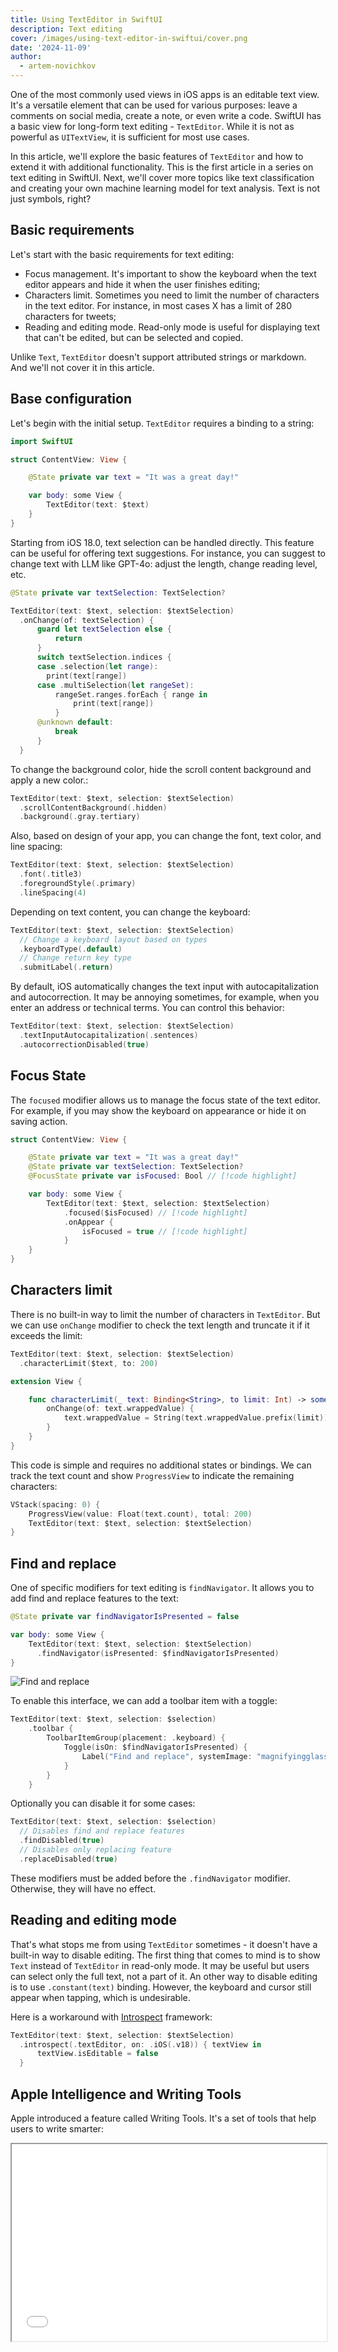 ```yaml
---
title: Using TextEditor in SwiftUI
description: Text editing
cover: /images/using-text-editor-in-swiftui/cover.png
date: '2024-11-09'
author:
  - artem-novichkov
---
```


One of the most commonly used views in iOS apps is an editable text view. It's a versatile element that can be used for various purposes: leave a comments on social media, create a note, or even write a code. SwiftUI has a basic view for long-form text editing - `TextEditor`. While it is not as powerful as `UITextView`, it is sufficient for most use cases.

<Tweet id="1275806023236882432" />

In this article, we'll explore the basic features of `TextEditor` and how to extend it with additional functionality. This is the first article in a series on text editing in SwiftUI. Next, we'll cover more topics like text classification and creating your own machine learning model for text analysis. Text is not just symbols, right?

## Basic requirements

Let's start with the basic requirements for text editing:

- Focus management. It's important to show the keyboard when the text editor appears and hide it when the user finishes editing;
- Characters limit. Sometimes you need to limit the number of characters in the text editor. For instance, in most cases X has a limit of 280 characters for tweets;
- Reading and editing mode. Read-only mode is useful for displaying text that can't be edited, but can be selected and copied.

Unlike `Text`, `TextEditor` doesn't support attributed strings or markdown. And we'll not cover it in this article.

## Base configuration

Let's begin with the initial setup. `TextEditor` requires a binding to a string:

```swift
import SwiftUI

struct ContentView: View {

    @State private var text = "It was a great day!"

    var body: some View {
        TextEditor(text: $text)
    }
}
```
Starting from iOS 18.0, text selection can be handled directly. This feature can be useful for offering text suggestions. For instance, you can suggest to change text with LLM like GPT-4o: adjust the length, change reading level, etc.

```swift
@State private var textSelection: TextSelection?

TextEditor(text: $text, selection: $textSelection)
  .onChange(of: textSelection) {
      guard let textSelection else {
          return
      }
      switch textSelection.indices {
      case .selection(let range):
        print(text[range])
      case .multiSelection(let rangeSet):
          rangeSet.ranges.forEach { range in
              print(text[range])
          }
      @unknown default:
          break
      }
  }
```

To change the background color, hide the scroll content background and apply a new color.:

```swift
TextEditor(text: $text, selection: $textSelection)
  .scrollContentBackground(.hidden)
  .background(.gray.tertiary)
```

Also, based on design of your app, you can change the font, text color, and line spacing:

```swift
TextEditor(text: $text, selection: $textSelection)
  .font(.title3)
  .foregroundStyle(.primary)
  .lineSpacing(4)
```

Depending on text content, you can change the keyboard:

```swift
TextEditor(text: $text, selection: $textSelection)
  // Change a keyboard layout based on types
  .keyboardType(.default)
  // Change return key type
  .submitLabel(.return)
```

By default, iOS automatically changes the text input with autocapitalization and autocorrection. It may be annoying sometimes, for example, when you enter an address or technical terms. You can control this behavior:

```swift
TextEditor(text: $text, selection: $textSelection)
  .textInputAutocapitalization(.sentences)
  .autocorrectionDisabled(true)
```

## Focus State

The `focused` modifier allows us to manage the focus state of the text editor. For example, if you may show the keyboard on appearance or hide it on saving action.

```swift
struct ContentView: View {

    @State private var text = "It was a great day!"
    @State private var textSelection: TextSelection?
    @FocusState private var isFocused: Bool // [!code highlight]

    var body: some View {
        TextEditor(text: $text, selection: $textSelection)
            .focused($isFocused) // [!code highlight]
            .onAppear {
                isFocused = true // [!code highlight]
            }
    }
}
```

## Characters limit

There is no built-in way to limit the number of characters in `TextEditor`. But we can use `onChange` modifier to check the text length and truncate it if it exceeds the limit:

```swift
TextEditor(text: $text, selection: $textSelection)
  .characterLimit($text, to: 200)

extension View {

    func characterLimit(_ text: Binding<String>, to limit: Int) -> some View {
        onChange(of: text.wrappedValue) {
            text.wrappedValue = String(text.wrappedValue.prefix(limit))
        }
    }
}
```

This code is simple and requires no additional states or bindings. We can track the text count and show `ProgressView` to indicate the remaining characters:

```swift
VStack(spacing: 0) {
    ProgressView(value: Float(text.count), total: 200)
    TextEditor(text: $text, selection: $textSelection)
}
```

## Find and replace

One of specific modifiers for text editing is `findNavigator`. It allows you to add find and replace features to the text:

```swift
@State private var findNavigatorIsPresented = false

var body: some View {
    TextEditor(text: $text, selection: $textSelection)
      .findNavigator(isPresented: $findNavigatorIsPresented)
}
```

![Find and replace](/images/using-text-editor-in-swiftui/find-and-replace.png)

To enable this interface, we can add a toolbar item with a toggle:

```swift
TextEditor(text: $text, selection: $selection)
    .toolbar {
        ToolbarItemGroup(placement: .keyboard) {
            Toggle(isOn: $findNavigatorIsPresented) {
                Label("Find and replace", systemImage: "magnifyingglass")
            }
        }
    }
```

Optionally you can disable it for some cases:
    
```swift
TextEditor(text: $text, selection: $selection)
  // Disables find and replace features
  .findDisabled(true)
  // Disables only replacing feature
  .replaceDisabled(true)
```

These modifiers must be added before the `.findNavigator` modifier. Otherwise, they will have no effect.

## Reading and editing mode

That's what stops me from using `TextEditor` sometimes - it doesn't have a built-in way to disable editing. The first thing that comes to mind is to show `Text` instead of `TextEditor` in read-only mode. It may be useful but users can select only the full text, not a part of it. An other way to disable editing is to use `.constant(text)` binding. However, the keyboard and cursor still appear when tapping, which is undesirable. 

Here is a workaround with [Introspect](https://github.com/siteline/swiftui-introspect) framework:

```swift
TextEditor(text: $text, selection: $textSelection)
  .introspect(.textEditor, on: .iOS(.v18)) { textView in
      textView.isEditable = false
  }
```

## Apple Intelligence and Writing Tools

Apple introduced a feature called Writing Tools. It's a set of tools that help users to write smarter:

<iframe
  width="100%"
  height="315"
  src="//www.youtube.com/embed/3m0MoYKwVTM"
  allow="accelerometer; autoplay; encrypted-media; gyroscope; picture-in-picture"
  allowFullScreen
/>

`TextEditor` supports Writing Tools by default. There is a new modifier `writingToolsBehavior` that allows you to change the behavior. For example, `.complete` behavior completes current phrase.

```swift
TextEditor(text: $text, selection: $textSelection)
  .writingToolsBehavior(.complete)
```

I didn't find a way to run Writing Tools in the simulator, and my iPhone 14 Pro doesn't support it. So I just ran the example on macOS:

![Writing tools](/images/using-text-editor-in-swiftui/writing-tools.png)

## TextEditor alternatives

Thinking about alternatives to `TextEditor`, we can consider:

- `TextField` with vertical axis (iOS 16.0+);
- Third-party frameworks like [RichTextKit](https://github.com/danielsaidi/RichTextKit) or [STTextView](https://github.com/krzyzanowskim/STTextView);
- `UITextView` via `UIViewRepresentable`.

There is no perfect solution; choose the one that best fits your requirements. When writing code, I aim to achieve flexibility without adding unnecessary complexity. While it can be challenging at times, the results are always rewarding.

## What's next?

In this article, we've covered the basic features of `TextEditor`. You can find a final version of the code in [TextEditorExample](https://github.com/artemnovichkov/TextEditorExample) repository. But it just a beginning. What's really interesting is a meaning of the text. What users want to say? What's the sentiment? How to classify the text? We'll cover these topics in the next articles. Stay tuned!